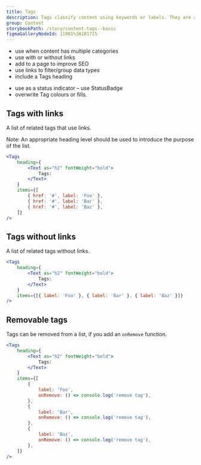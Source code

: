 ```yaml
---
title: Tags
description: Tags classify content using keywords or labels. They are added to a web page, asset or content to help users search for related content quickly and easily.
group: Content
storybookPath: /story/content-tags--basic
figmaGalleryNodeId: 11981%3A101715
---
```


<DoHeading />

- use when content has multiple categories
- use with or without links
- add to a page to improve SEO
- use links to filter/group data types
- include a Tags heading

<DontHeading />

- use as a status indicator – use StatusBadge
- overwrite Tag colours or fills.

## Tags with links

A list of related tags that use links.

Note: An appropriate heading level should be used to introduce the purpose of the list.

```jsx live
<Tags
	heading={
		<Text as="h2" fontWeight="bold">
			Tags:
		</Text>
	}
	items={[
		{ href: '#', label: 'Foo' },
		{ href: '#', label: 'Bar' },
		{ href: '#', label: 'Baz' },
	]}
/>
```

## Tags without links

A list of related tags without links.

```jsx live
<Tags
	heading={
		<Text as="h2" fontWeight="bold">
			Tags:
		</Text>
	}
	items={[{ label: 'Foo' }, { label: 'Bar' }, { label: 'Baz' }]}
/>
```

## Removable tags

Tags can be removed from a list, if you add an `onRemove` function.

```jsx live
<Tags
	heading={
		<Text as="h2" fontWeight="bold">
			Tags:
		</Text>
	}
	items={[
		{
			label: 'Foo',
			onRemove: () => console.log('remove tag'),
		},
		{
			label: 'Bar',
			onRemove: () => console.log('remove tag'),
		},
		{
			label: 'Baz',
			onRemove: () => console.log('remove tag'),
		},
	]}
/>
```
